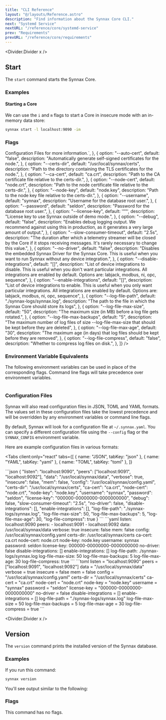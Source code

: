 ```yaml
---
title: "CLI Reference"
layout: "@/layouts/Reference.astro"
description: "Find information about the Synnax Core CLI."
next: "Systemd Service"
nextURL: "/reference/core/systemd-service"
prev: "Requirements"
prevURL: "/reference/core/requirements"
---
```



<Divider.Divider x />

## Start

The `start` command starts the Synnax Core.

### Examples

#### Starting a Core

We can use the `i` and `m` flags to start a Core in insecure mode with an in-memory data
store:

```cmd
synnax start -l localhost:9090 -im
```

### Flags

<Table
  columns={[
    { key: "option", name: "Flag", type: "code", width: 150 },
    { key: "default", name: "Default", type: "code" },
    { key: "description", name: "Description", type: "html" },
  ]}
  data={[
    {
      option: "--listen/-l",
      default: "localhost:9090",
      description: `A reachable address and port to listen on for incoming client connections and RPCs from other nodes.`,
    },
    {
      option: "--peers/-p",
      default: "[]",
      description: `A list of comma-separated peer Cores in an existing cluster. If this list is not empty, the Core will
            attempt to join the cluster by connecting to each peer in the list. If the list is empty and no existing cluster
            data is found, the Core will bootstrap a new cluster.`,
    },
    {
      option: "--data/-d",
      default: "synnax-data",
      description: "The file path to the folder where Synnax will keep its data.",
    },
    {
      option: "--verbose/-v",
      default: "false",
      description: "Enables human-readable logging.",
    },
    {
      option: "--insecure/-i",
      default: "false",
      description:
        "Starts the node without TLS encryption. This is not recommended for production use.",
    },
    {
      option: "--mem/-m",
      default: "false",
      description: `Starts the node with an in-memory data store. In this mode, all data will
                kept in memory, will not be stored on disk, and will be lost when the node is
                restarted. This can be useful for testing and development, but is not recommended
                for production use.`,
    },
    {
      option: "--help/-h",
      default: "false",
      description: "Prints the help message for the start command.",
    },
    {
      option: "--config/c",
      default: "~/.synnax.yaml",
      description: `Path to a JSON, YAML, or TOML configuration file that can
                be used to set the node's configuration instead of using flags or environment variables.
                See <a href="#configuration-files">Configuration Files</a> for more information.`,
    },
    {
      option: "--auto-cert",
      default: "false",
      description: "Automatically generate self-signed certificates for the node.",
    },
    {
      option: "--certs-dir",
      default: "/usr/local/synnax/certs",
      description:
        "Path to the directory containing the TLS certificates for the node.",
    },
    {
      option: "--ca-cert",
      default: "ca.crt",
      description: "Path to the CA certificate file relative to the certs-dir.",
    },
    {
      option: "--node-cert",
      default: "node.crt",
      description: "Path to the node certificate file relative to the certs-dir.",
    },
    {
      option: "--node-key",
      default: "node.key",
      description: "Path to the node key file relative to the certs-dir.",
    },
    {
      option: "--username",
      default: "synnax",
      description: "Username for the database root user.",
    },
    {
      option: "--password",
      default: "seldon",
      description: "Password for the database root user.",
    },
    {
      option: "--license-key",
      default: '""',
      description: "License key to use Synnax outside of demo mode.",
    },
    {
      option: "--debug",
      default: "false",
      description:
        "Enables debug logging output. We recommend against using this in production, as it generates a very large amount of output.",
    },
    {
      option: "--slow-consumer-timeout",
      default: "2.5s",
      description:
        "The duration after which a telemetry streamer will be closed by the Core if it stops receiving messages. It's rarely necessary to change this value.",
    },
    {
      option: "--no-driver",
      default: "false",
      description:
        "Disables the embedded Synnax Driver for the Synnax Core. This is useful when you want to run Synnax without any device integration.",
    },
    {
      option: "--disable-integrations",
      default: "[]",
      description:
        "List of device integrations to disable. This is useful when you don't want particular integrations. All integrations are enabled by default. Options are: labjack, modbus, ni, opc, sequence",
    },
    {
      option: "--enable-integrations",
      default: "[]",
      description:
        "List of device integrations to enable. This is useful when you only want particular integrations. All integrations are enabled by default. Options are: labjack, modbus, ni, opc, sequence",
    },
    {
      option: "--log-file-path",
      default: "./synnax-logs/synnax.log",
      description:
        "The path to the file in which the Synnax Core should store its logs",
    },
    {
      option: "--log-file-max-size",
      default: "50",
      description: "The maximum size (in MB) before a log file gets rotated.",
    },
    {
      option: "--log-file-max-backups",
      default: "5",
      description:
        "The maximum number of log files of size --log-file-max-size that should be kept before they are deleted",
    },
    {
      option: "--log-file-max-age",
      default: "30",
      description:
        "The maximum age (in days) that log files should be kept before they are removed",
    },
    {
      option: "--log-file-compress",
      default: "false",
      description: "Whether to compress log files on disk.",
    },
  ]}
/>

### Environment Variable Equivalents

The following environment variables can be used in place of the corresponding flags.
Command line flags will take precedence over environment variables.

<Table
  columns={[
    { key: "option", name: "Flag", type: "code" },
    { key: "env", name: "Environment Variable", type: "code" },
  ]}
  data={[
    { option: "--listen/-l", env: "SYNNAX_LISTEN" },
    { option: "--peers/-p", env: "SYNNAX_PEERS" },
    { option: "--data/-d", env: "SYNNAX_DATA" },
    { option: "--verbose/-v", env: "SYNNAX_VERBOSE" },
    { option: "--insecure/-i", env: "SYNNAX_INSECURE" },
    { option: "--mem/-m", env: "SYNNAX_MEM" },
    { option: "--config/c", env: "SYNNAX_CONFIG" },
    { option: "--certs-dir", env: "SYNNAX_CERTS_DIR" },
    { option: "--ca-cert", env: "SYNNAX_CA_CERT" },
    { option: "--node-cert", env: "SYNNAX_NODE_CERT" },
    { option: "--node-key", env: "SYNNAX_NODE_KEY" },
    { option: "--username", env: "SYNNAX_USERNAME" },
    { option: "--password", env: "SYNNAX_PASSWORD" },
    { option: "--license-key", env: "SYNNAX_LICENSE_KEY" },
    { option: "--debug", env: "SYNNAX_DEBUG" },
    { option: "--slow-consumer-timeout", env: "SYNNAX_SLOW_CONSUMER_TIMEOUT" },
    { option: "--no-driver", env: "SYNNAX_NO_DRIVER" },
    { option: "--disable-integrations", env: "SYNNAX_DISABLE_INTEGRATIONS" },
    { option: "--enable-integrations", env: "SYNNAX_ENABLE_INTEGRATIONS" },
    { option: "--log-file-path", env: "SYNNAX_LOG_FILE_PATH" },
    { option: "--log-file-max-size", env: "SYNNAX_LOG_FILE_MAX_SIZE" },
    { option: "--log-file-max-backups", env: "SYNNAX_LOG_FILE_MAX_BACKUPS" },
    { option: "--log-file-max-age", env: "SYNNAX_LOG_FILE_MAX_AGE" },
    { option: "--log-file-compress", env: "SYNNAX_LOG_FILE_COMPRESS" },
  ]}
/>

### Configuration Files

Synnax will also read configuration files in JSON, TOML and YAML formats. The values set
in these configuration files take the lowest precedence and will be overridden by any
environment variables or command line flags.

By default, Synnax will look for a configuration file at `~/.synnax.yaml`. You can
specify a different configuration file using the `--config` flag or the `SYNNAX_CONFIG`
environment variable.

Here are example configuration files in various formats:

<Tabs
  client:only="react"
  tabs={[
    { name: "JSON", tabKey: "json" },
    { name: "YAML", tabKey: "yaml" },
    { name: "TOML", tabKey: "toml" },
]}
>
<slot slot="json">
```json
{
    "listen": "localhost:9090",
    "peers": ["localhost:9091", "localhost:9092"],
    "data": "/usr/local/synnax/data",
    "verbose": true,
    "insecure": false,
    "mem": false,
    "config": "/usr/local/synnax/config.yaml",
    "certs-dir": "/usr/local/synnax/certs",
    "ca-cert": "ca.crt",
    "node-cert": "node.crt",
    "node-key": "node.key",
    "username": "synnax",
    "password": "seldon",
    "license-key": "000000-00000000-0000000000",
    "debug": false,
    "slow-consumer-timeout": "2.5s",
    "no-driver": false,
    "disable-integrations": [],
    "enable-integrations": [],
    "log-file-path": "./synnax-logs/synnax.log",
    "log-file-max-size": 50,
    "log-file-max-backups": 5,
    "log-file-max-age": 30,
    "log-file-compress": true
}
```
</slot>
<slot slot="yaml">
```yaml
listen: localhost:9090
peers:
  - localhost:9091
  - localhost:9092
data: /usr/local/synnax/data
verbose: true
insecure: false
mem: false
config: /usr/local/synnax/config.yaml
certs-dir: /usr/local/synnax/certs
ca-cert: ca.crt
node-cert: node.crt
node-key: node.key
username: synnax
password: seldon
license-key: 000000-00000000-0000000000
no-driver: false
disable-integrations: []
enable-integrations: []
log-file-path: ./synnax-logs/synnax.log
log-file-max-size: 50
log-file-max-backups: 5
log-file-max-age: 30
log-file-compress: true
```
</slot>
<slot slot="toml">
```toml
listen = "localhost:9090"
peers = ["localhost:9091", "localhost:9092"]
data = "/usr/local/synnax/data"
verbose = true
insecure = false
mem = false
config = "/usr/local/synnax/config.yaml"
certs-dir = "/usr/local/synnax/certs"
ca-cert = "ca.crt"
node-cert = "node.crt"
node-key = "node.key"
username = "synnax"
password = "seldon"
license-key = "000000-00000000-0000000000"
no-driver = false
disable-integrations = []
enable-integrations = []
log-file-path = "./synnax-logs/synnax.log"
log-file-max-size = 50
log-file-max-backups = 5
log-file-max-age = 30
log-file-compress = true
```
</slot>
</Tabs>

<Divider.Divider x />

## Version

The `version` command prints the installed version of the Synnax database.

### Examples

If you run this command:

```cmd
synnax version
```

You'll see output similar to the following:

<SynnaxVersionOutput />

### Flags

This command has no flags.
